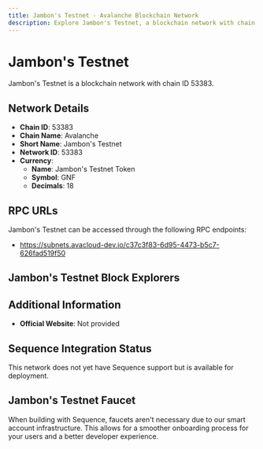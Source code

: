 ```yaml
--- 
title: Jambon's Testnet - Avalanche Blockchain Network
description: Explore Jambon's Testnet, a blockchain network with chain ID 53383. Learn about its native currency, Jambon's Testnet Token, and how to interact with the network.
---
```


# Jambon's Testnet

Jambon's Testnet is a blockchain network with chain ID 53383.

## Network Details

- **Chain ID**: 53383
- **Chain Name**: Avalanche
- **Short Name**: Jambon's Testnet
- **Network ID**: 53383
- **Currency**: 
  - **Name**: Jambon's Testnet Token
  - **Symbol**: GNF
  - **Decimals**: 18

## RPC URLs

Jambon's Testnet can be accessed through the following RPC endpoints:

- https://subnets.avacloud-dev.io/c37c3f83-6d95-4473-b5c7-626fad519f50

## Jambon's Testnet Block Explorers



## Additional Information

- **Official Website**: Not provided

## Sequence Integration Status

This network does not yet have Sequence support but is available for deployment.

## Jambon's Testnet Faucet

When building with Sequence, faucets aren't necessary due to our smart account infrastructure. This allows for a smoother onboarding process for your users and a better developer experience.
